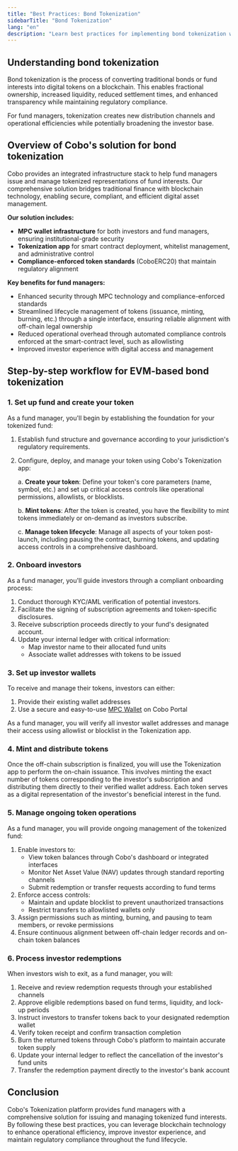 ```yaml
---
title: "Best Practices: Bond Tokenization"
sidebarTitle: "Bond Tokenization"
lang: "en"
description: "Learn best practices for implementing bond tokenization with Cobo's Tokenization app, from setup to investor redemption."
---
```


## Understanding bond tokenization

Bond tokenization is the process of converting traditional bonds or fund interests into digital tokens on a blockchain. This enables fractional ownership, increased liquidity, reduced settlement times, and enhanced transparency while maintaining regulatory compliance. 

For fund managers, tokenization creates new distribution channels and operational efficiencies while potentially broadening the investor base.

## Overview of Cobo's solution for bond tokenization

Cobo provides an integrated infrastructure stack to help fund managers issue and manage tokenized representations of fund interests. Our comprehensive solution bridges traditional finance with blockchain technology, enabling secure, compliant, and efficient digital asset management.

**Our solution includes:**
- **MPC wallet infrastructure** for both investors and fund managers, ensuring institutional-grade security
- **Tokenization app** for smart contract deployment, whitelist management, and administrative control
- **Compliance-enforced token standards** (CoboERC20) that maintain regulatory alignment

**Key benefits for fund managers:**
- Enhanced security through MPC technology and compliance-enforced standards
- Streamlined lifecycle management of tokens (issuance, minting, burning, etc.) through a single interface, ensuring reliable alignment with off-chain legal ownership
- Reduced operational overhead through automated compliance controls enforced at the smart-contract level, such as allowlisting
- Improved investor experience with digital access and management

## Step-by-step workflow for EVM-based bond tokenization

### 1. Set up fund and create your token

As a fund manager, you'll begin by establishing the foundation for your tokenized fund:

1. Establish fund structure and governance according to your jurisdiction's regulatory requirements.
2. Configure, deploy, and manage your token using Cobo's Tokenization app:
   
   a. **Create your token**: Define your token's core parameters (name, symbol, etc.) and set up critical access controls like operational permissions, allowlists, or blocklists.

   b. **Mint tokens**: After the token is created, you have the flexibility to mint tokens immediately or on-demand as investors subscribe.

   c. **Manage token lifecycle**: Manage all aspects of your token post-launch, including pausing the contract, burning tokens, and updating access controls in a comprehensive dashboard.

### 2. Onboard investors

As a fund manager, you'll guide investors through a compliant onboarding process:

1. Conduct thorough KYC/AML verification of potential investors.
2. Facilitate the signing of subscription agreements and token-specific disclosures.
3. Receive subscription proceeds directly to your fund's designated account.
4. Update your internal ledger with critical information:
   - Map investor name to their allocated fund units
   - Associate wallet addresses with tokens to be issued

### 3. Set up investor wallets

To receive and manage their tokens, investors can either:

1. Provide their existing wallet addresses
2. Use a secure and easy-to-use [MPC Wallet](/en/portal/mpc-wallets/introduction) on Cobo Portal

As a fund manager, you will verify all investor wallet addresses and manage their access using allowlist or blocklist in the Tokenization app.

### 4. Mint and distribute tokens

Once the off-chain subscription is finalized, you will use the Tokenization app to perform the on-chain issuance. This involves minting the exact number of tokens corresponding to the investor's subscription and distributing them directly to their verified wallet address. Each token serves as a digital representation of the investor's beneficial interest in the fund.

### 5. Manage ongoing token operations

As a fund manager, you will provide ongoing management of the tokenized fund:

1. Enable investors to:
   - View token balances through Cobo's dashboard or integrated interfaces
   - Monitor Net Asset Value (NAV) updates through standard reporting channels
   - Submit redemption or transfer requests according to fund terms
2. Enforce access controls:
   - Maintain and update blocklist to prevent unauthorized transactions
   - Restrict transfers to allowlisted wallets only
3. Assign permissions such as minting, burning, and pausing to team members, or revoke permissions
4. Ensure continuous alignment between off-chain ledger records and on-chain token balances

### 6. Process investor redemptions

When investors wish to exit, as a fund manager, you will:

1. Receive and review redemption requests through your established channels
2. Approve eligible redemptions based on fund terms, liquidity, and lock-up periods
3. Instruct investors to transfer tokens back to your designated redemption wallet
4. Verify token receipt and confirm transaction completion
5. Burn the returned tokens through Cobo's platform to maintain accurate token supply
6. Update your internal ledger to reflect the cancellation of the investor's fund units
7. Transfer the redemption payment directly to the investor's bank account

## Conclusion

Cobo's Tokenization platform provides fund managers with a comprehensive solution for issuing and managing tokenized fund interests. By following these best practices, you can leverage blockchain technology to enhance operational efficiency, improve investor experience, and maintain regulatory compliance throughout the fund lifecycle.
